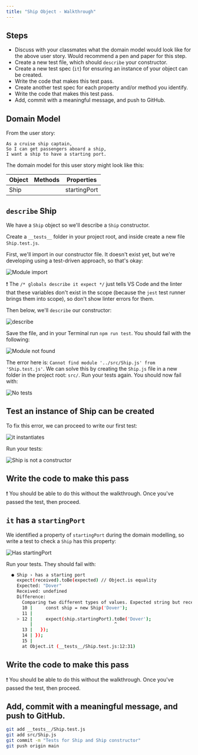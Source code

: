 ```yaml
---
title: "Ship Object - Walkthrough"
---
```


## Steps

- Discuss with your classmates what the domain model would look like for the above user story. Would recommend a pen and paper for this step.
- Create a new test file, which should `describe` your constructor.
- Create a new test spec (`it`) for ensuring an instance of your object can be created.
- Write the code that makes this test pass.
- Create another test spec for each property and/or method you identify.
- Write the code that makes this test pass.
- Add, commit with a meaningful message, and push to GitHub.

## Domain Model

From the user story:

```
As a cruise ship captain,
So I can get passengers aboard a ship,
I want a ship to have a starting port.
```

The domain model for this user story might look like this:

| Object | Methods    | Properties   |
|--------|------------|--------------|
| Ship   |            | startingPort |

## `describe` Ship

We have a `Ship` object so we'll describe a `Ship` constructor.

Create a `__tests__` folder in your project root, and inside create a new file `Ship.test.js`.

First, we'll import in our constructor file. It doesn't exist yet, but we're developing using a test-driven approach, so that's okay:

![Module import](https://firebasestorage.googleapis.com/v0/b/avocado-on-toast.appspot.com/o/cruise-ships%2Fmodule_import.png?alt=media&token=3b888b00-401d-4ec2-a42f-e39dc12d0867)

:exclamation: The `/* globals describe it expect */` just tells VS Code and the linter that these variables don't exist in the scope (because the `jest` test runner brings them into scope), so don't show linter errors for them.

Then below, we'll `describe` our constructor:

![describe](https://firebasestorage.googleapis.com/v0/b/avocado-on-toast.appspot.com/o/cruise-ships%2Fdescribe.png?alt=media&token=1cf854a6-7f08-445a-9c58-8470a9b06d59)

Save the file, and in your Terminal run `npm run test`. You should fail with the following:

![Module not found](https://firebasestorage.googleapis.com/v0/b/avocado-on-toast.appspot.com/o/cruise-ships%2Fmodule_not_found.png?alt=media&token=0ed0ba53-ddfb-4332-a0d3-9b057096e844)

The error here is: `Cannot find module '../src/Ship.js' from 'Ship.test.js'`. We can solve this by creating the `Ship.js` file in a new folder in the project root: `src/`. Run your tests again. You should now fail with:

![No tests](https://firebasestorage.googleapis.com/v0/b/avocado-on-toast.appspot.com/o/cruise-ships%2Fno_tests.png?alt=media&token=bffc6898-1754-4dd5-aace-d31f8482948f)

## Test an instance of Ship can be created

To fix this error, we can proceed to write our first test:

![it instantiates](https://firebasestorage.googleapis.com/v0/b/avocado-on-toast.appspot.com/o/cruise-ships%2Fit_instantiates.png?alt=media&token=8d0b10ab-48ea-472f-934c-0d16c6c12586)

Run your tests:

![Ship is not a constructor](https://firebasestorage.googleapis.com/v0/b/avocado-on-toast.appspot.com/o/cruise-ships%2Fnot_a_constructor.png?alt=media&token=2e8497e4-b5bd-4140-b6a2-73adac4ac754)

## Write the code to make this pass

:exclamation: You should be able to do this without the walkthrough. Once you've passed the test, then proceed.

## `it` has a `startingPort`

We identified a property of `startingPort` during the domain modelling, so write a test to check a `Ship` has this property:

![Has startingPort](https://firebasestorage.googleapis.com/v0/b/avocado-on-toast.appspot.com/o/cruise-ships%2Fhas_port.png?alt=media&token=4afbd9e0-f64d-4a40-b656-312479758afc)

Run your tests. They should fail with:

```bash
  ● Ship › has a starting port
    expect(received).toBe(expected) // Object.is equality
    Expected: "Dover"
    Received: undefined
    Difference:
      Comparing two different types of values. Expected string but received undefined.
      10 |     const ship = new Ship('Dover');
      11 |
    > 12 |     expect(ship.startingPort).toBe('Dover');
         |                               ^
      13 |   });
      14 | });
      15 |
      at Object.it (__tests__/Ship.test.js:12:31)
```

## Write the code to make this pass

:exclamation: You should be able to do this without the walkthrough. Once you've passed the test, then proceed.

## Add, commit with a meaningful message, and push to GitHub.

```bash
git add __tests__/Ship.test.js
git add src/Ship.js
git commit -m "Tests for Ship and Ship constructor"
git push origin main 
```
